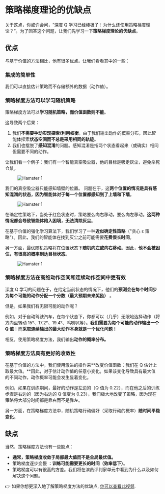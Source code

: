 # 策略梯度理论的优缺点

关于这点，你或许会问，“深度 Q 学习已经棒极了！为什么还使用策略梯度理论？”。为了回答这个问题，让我们先学习一下**策略梯度理论的优缺点**。

## 优点

与基于价值的方法相比，他有很多优点。让我们看看其中的一些：

### 集成的简单性

我们可以直接估计策略而不存储额外的数据（动作值）。

### 策略梯度方法可以学习随机策略

策略梯度方法可以**学习随机策略，而价值函数则不能**。

这导致两个后果：

1. 我们**不需要手动实现探索/利用权衡**。由于我们输出动作的概率分布，因此智能体探索**状态空间而不总是采用相同的轨迹**。
2. 我们也摆脱了**感知混淆**的问题。感知混淆是指两个状态看起来（或确实）相同但需要不同的动作。

让我们看一个例子：我们有一个智能真空吸尘器，他的目标是吸走灰尘，避免杀死仓鼠。

<figure class="image table text-center m-0 w-full">
  <img src="https://huggingface.co/datasets/huggingface-deep-rl-course/course-images/resolve/main/en/unit6/hamster1.jpg" alt="Hamster 1"/>
</figure>

我们的真空吸尘器只能感知墙壁的位置。
问题在于，这**两个位置的情况是具有感知混淆的状态，因为智能体对于每一个位置都感知到了上墙和下墙**。

<figure class="image table text-center m-0 w-full">
  <img src="https://huggingface.co/datasets/huggingface-deep-rl-course/course-images/resolve/main/en/unit6/hamster2.jpg" alt="Hamster 1"/>
</figure>

在确定性策略下，当处于红色状态时，策略要么向右移动，要么向左移动。**这两种情况都会导致智能体陷入困境，无法清除灰尘**。

在基于价值的强化学习算法下，我们学习了一种**近似确定性策略**（"贪心 ε 策略"）。因此，我们的智能体在找到灰尘之前可能需要**花费很长时间**。

另一方面，最优随机策略将在位置状态下**随机向左或向右移动**。因此，**他不会被困住，有很高的概率到达目标状态**。

<figure class="image table text-center m-0 w-full">
  <img src="https://huggingface.co/datasets/huggingface-deep-rl-course/course-images/resolve/main/en/unit6/hamster3.jpg" alt="Hamster 1"/>
</figure>

### 策略梯度方法在高维动作空间和连续动作空间中更有效

深度 Q 学习的问题在于，在给定当前状态的情况下，他们的**预测会在每个时间步为每个可能的动作分配一个分数（最大预期未来奖励）** 。

但是，如果我们有无限可能的动作呢？

例如，对于自动驾驶汽车，在每个状态下，你都可以（几乎）无限地选择动作（将方向盘转动 15°、17.2°、19.4°、鸣喇叭等）。**我们需要为每个可能的动作输出一个 Q 值**！而**采取连续输出的最大动作本身就是一个优化问题**！

相反，使用策略梯度方法，我们输出**动作的概率分布。**

### 策略梯度方法具有更好的收敛性

在基于价值的方法中，我们使用激进的操作来**改变价值函数：我们在 Q 估计上取最大值。**因此，对于估计动作值的任意小变化，如果该变化导致具有最大值的不同动作，动作概率可能会发生显着变化。

例如，如果在训练期间，最好的动作是左边的（Q 值为 0.22），而在他之后的训练步骤是右边的（因为右边的 Q 值变为 0.23），我们极大地改变了策略，因为现在策略将大部分时间都是靠右而不是靠左。

另一方面，在策略梯度方法中，随机策略行动偏好（采取行动的概率）**随时间平稳变化**。

## 缺点

当然，策略梯度方法也有一些缺点：

- **通常，策略梯度收敛于局部最大值而不是全局最优值。**
- 策略梯度逐步变慢 ：**训练可能需要更长的时间（效率低下）**。
- 策略梯度可以有很高的方差。我们将在演员评判家单元中看到为什么以及如何解决这个问题。

👉 如果你想更深入地了解策略梯度方法的优缺点, [你可以查看此视频](https://youtu.be/y3oqOjHilio).
